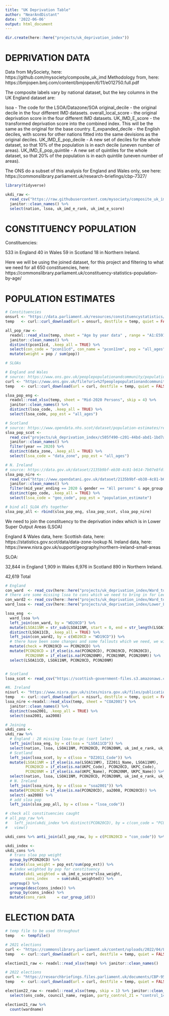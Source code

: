 ```yaml
---
title: "UK Deprivation Table"
author: "NearAndDistant"
date: '2022-06-06'
output: html_document
---
```


```r
dir.create(here::here("projects/uk_deprivation_index"))
```

# DEPRIVATION DATA

Data from MySociety, here: https://github.com/mysociety/composite_uk_imd
Methodology from, here: https://bmjopen.bmj.com/content/bmjopen/6/11/e012750.full.pdf

The composite labels vary by national dataset, but the key columns in the UK England dataset are:

lsoa                  - The code for the LSOA/Datazone/SOA
original_decile       - the original decile in the four different IMD datasets.
overall_local_score   - the original deprivation score in the four different IMD datasets.
UK_IMD_E_score        - the transformed deprivation score into the combined index. This will be the same as the original for the base country.
E_expanded_decile     - the English deciles, with scores for other nations fitted into the same devisions as the original deciles.
UK_IMD_E_pop_decile   - A new set of deciles for the whole dataset, so that 10% of the population is in each decile (uneven number of areas).
UK_IMD_E_pop_quintile - A new set of quintiles for the whole dataset, so that 20% of the population is in each quintile (uneven number of areas).

The ONS do a subset of this analysis for England and Wales only, see here:
https://commonslibrary.parliament.uk/research-briefings/cbp-7327/

```r

library(tidyverse)

ukdi_raw <- 
  read_csv("https://raw.githubusercontent.com/mysociety/composite_uk_imd/master/uk_index/UK_IMD_E.csv") %>% 
  janitor::clean_names() %>%
  select(nation, lsoa, uk_imd_e_rank, uk_imd_e_score)

```


# CONSTITUENCY POPULATION

Constituencies:

533 in England
40  in Wales
59  in Scotland
18  in Northern Ireland.

Here we will be using the joined dataset, for this project and filtering to what we need for all 650 constituencies, here:
https://commonslibrary.parliament.uk/constituency-statistics-population-by-age/

# POPULATION ESTIMATES

```r

# Constituencies
onsurl <- "https://data.parliament.uk/resources/constituencystatistics/PowerBIData/Demography/Population.xlsx"
temp   <- curl::curl_download(url = onsurl, destfile = temp, quiet = FALSE, mode = "wb")

all_pop_raw <- 
  readxl::read_xlsx(temp, sheet = "Age by year data" , range = "A1:E59151") %>% 
  janitor::clean_names() %>%
  distinct(pcon11cd, .keep_all = TRUE) %>%
  select(con_code = "pcon11cd", con_name = "pcon11nm", pop = "all_ages") %>%
  mutate(weight = pop / sum(pop))

```

```r

# SLOAs

# England and Wales
# source: https://www.ons.gov.uk/peoplepopulationandcommunity/populationandmigration/populationestimates/datasets/lowersuperoutputareamidyearpopulationestimatesnationalstatistics
curl <- "https://www.ons.gov.uk/file?uri=%2fpeoplepopulationandcommunity%2fpopulationandmigration%2fpopulationestimates%2fdatasets%2flowersuperoutputareamidyearpopulationestimates%2fmid2020sape23dt2/sape23dt2mid2020lsoasyoaestimatesunformatted.xlsx"
temp   <- curl::curl_download(url = curl, destfile = temp, quiet = FALSE, mode = "wb")

sloa_pop_eng <- 
  readxl::read_xlsx(temp, sheet = "Mid-2020 Persons", skip = 4) %>% 
  janitor::clean_names() %>%
  distinct(lsoa_code, .keep_all = TRUE) %>%
  select(lsoa_code, pop_est = "all_ages")

# Scotland
# source: https://www.opendata.nhs.scot/dataset/population-estimates/resource/c505f490-c201-44bd-abd1-1bd7a64285ee?inner_span=True
sloa_pop_scot <- 
  read_csv("projects/uk_deprivation_index/c505f490-c201-44bd-abd1-1bd7a64285ee.csv") %>%
  janitor::clean_names() %>%
  filter(year == 2020) %>%
  distinct(data_zone, .keep_all = TRUE) %>%
  select(lsoa_code = "data_zone", pop_est = "all_ages")

# N. Ireland
# source: https://data.gov.uk/dataset/2135b9bf-eb38-4c81-b614-7b07e8fdfc82/population-estimates-for-super-output-areas-soas-and-former-electoral-wards-northern-ireland/datafile/fc3f91dd-a0c7-488a-9996-bd057a7cfffe/preview
sloa_pop_nire <-
  read_csv("https://www.opendatani.gov.uk/dataset/2135b9bf-eb38-4c81-b614-7b07e8fdfc82/resource/fc3f91dd-a0c7-488a-9996-bd057a7cfffe/download/super-output-areas-soas-by-gender-and-broad-age-bands-mid-2001-to-mid-2020.csv") %>%
  janitor::clean_names() %>%
  filter(mid_year_ending == 2020 & gender == "All persons" & age_group == "All ages") %>%
  distinct(geo_code, .keep_all = TRUE) %>%
  select(lsoa_code = "geo_code", pop_est = "population_estimate")

```

```r

# bind all SLOA dfs together
sloa_pop_all <- rbind(sloa_pop_eng, sloa_pop_scot, sloa_pop_nire)

```


We need to join the constituency to the deprivation index which is in Lower Super Output Areas (LSOA)

England & Wales data, here: 
Scottish data, here: https://statistics.gov.scot/data/data-zone-lookup
N. Ireland data, here: https://www.nisra.gov.uk/support/geography/northern-ireland-small-areas

SLOA:

32,844  in England
 1,909  in Wales
 6,976  in Scotland
   890  in Northern Ireland.
   
42,619  Total

```r

# England
con_ward  <- read_csv(here::here("projects/uk_deprivation_index/Ward_to_Westminster_Parliamentary_Constituency_to_Local_Authority_District_to_Upper_Tier_Local_Authority__December_2020__Lookup_in_the_United_Kingdom_V2.csv"))
# there are some missing lsoa to cons which we need to bring in for Leeds (only) from the last year (2019)
con_ward2 <- read_csv(here::here("projects/uk_deprivation_index/Ward_to_Westminster_Parliamentary_Constituency_to_Local_Authority_District_(December_2019)_Lookup_in_the_United_Kingdom.csv"))
ward_lsoa <- read_csv(here::here("projects/uk_deprivation_index/Lower_Layer_Super_Output_Area__2011__to_Ward__2020__Lookup_in_England_and_Wales.csv"))

lsoa_eng  <- 
  ward_lsoa %>% 
  left_join(con_ward, by = "WD20CD") %>% 
  mutate(LSOA11NM = str_sub(LSOA11NM, start = 0, end = str_length(LSOA11NM)-4)) %>%
  distinct(LSOA11CD, .keep_all = TRUE) %>%
  left_join(con_ward2, by = c(WD20CD = "WD19CD")) %>%
  # there have been some changes and some fallouts which we need, we will keep the latest changes and add fallouts
  mutate(check = PCON19CD == PCON20CD) %>%
  mutate(PCON20CD = if_else(is.na(PCON20CD), PCON19CD, PCON20CD), 
         PCON20NM = if_else(is.na(PCON20NM), PCON19NM, PCON20NM)) %>% 
  select(LSOA11CD, LSOA11NM, PCON20CD, PCON20NM)


# Scotland
lsoa_scot <- read_csv("https://scottish-government-files.s3.amazonaws.com/13360f3a-ca68-4f3e-8b7f-caffed8712eb/DataZone2011lookup_2022-05-31.csv")

#N. Ireland
nisurl <- "https://www.nisra.gov.uk/sites/nisra.gov.uk/files/publications/Look-up%20Tables_0.xlsx"
temp   <- curl::curl_download(url = nisurl, destfile = temp, quiet = FALSE, mode = "wb")
lsoa_nire <-readxl::read_xlsx(temp, sheet = "COA2001") %>% 
  janitor::clean_names() %>%
  distinct(soa2001, .keep_all = TRUE) %>%
  select(soa2001, aa2008)

```

```r
# Joining
ukdi_cons <- 
ukdi_raw %>% 
  # England : 28 missing lsoa-to-pc (sort later)
  left_join(lsoa_eng, by = c(lsoa = "LSOA11CD")) %>%
  select(nation, lsoa, LSOA11NM, PCON20CD, PCON20NM, uk_imd_e_rank, uk_imd_e_score) %>%
  # Scotland
  left_join(lsoa_scot, by = c(lsoa = "DZ2011_Code")) %>%
  mutate(LSOA11NM = if_else(is.na(LSOA11NM), IZ2011_Name, LSOA11NM),
         PCON20CD = if_else(is.na(UKPC_Code), PCON20CD, UKPC_Code),
         PCON20NM = if_else(is.na(UKPC_Name), PCON20NM, UKPC_Name)) %>%
  select(nation, lsoa, LSOA11NM, PCON20CD, PCON20NM, uk_imd_e_rank, uk_imd_e_score) %>%
  # N. Ireland
  left_join(lsoa_nire, by = c(lsoa = "soa2001")) %>%
  mutate(PCON20CD = if_else(is.na(PCON20CD), aa2008, PCON20CD)) %>%
  select(-aa2008) %>%
  # add sloa pop
  left_join(sloa_pop_all, by = c(lsoa = "lsoa_code"))

```

```r

# check all constituencies caught
# all_pop_raw %>%
#   left_join(ukdi_index %>% distinct(PCON20CD), by = c(con_code = "PCON20CD")) %>%
#   view()

ukdi_cons %>% anti_join(all_pop_raw, by = c(PCON20CD = "con_code")) %>% view()


```

```r

ukdi_index <- 
ukdi_cons %>%
  # trans sloa pop weight
  group_by(PCON20CD) %>%
  mutate(sloa_weight = pop_est/sum(pop_est)) %>%
  # index weighted by pop for constituency
  mutate(ukdi_weighted = uk_imd_e_score*sloa_weight,
         cons_index    = sum(ukdi_weighted)) %>%
  ungroup() %>%
  arrange(desc(cons_index)) %>%
  group_by(cons_index) %>%
  mutate(cons_rank     = cur_group_id())

```

# ELECTION DATA

```r

# temp file to be used throughout
temp   <- tempfile()

# 2021 elections
curl <- "https://commonslibrary.parliament.uk/content/uploads/2022/04/LEH-2021-datafile.xlsx"
temp   <- curl::curl_download(url = curl, destfile = temp, quiet = FALSE, mode = "wb")

election21_raw <- readxl::read_xlsx(temp) %>% janitor::clean_names()

# 2022 elections
curl <- "https://researchbriefings.files.parliament.uk/documents/CBP-9545/CBP9545-detailed-results-for-download.xlsx"
temp   <- curl::curl_download(url = curl, destfile = temp, quiet = FALSE, mode = "wb")

election22_raw <- readxl::read_xlsx(temp, skip = 1) %>% janitor::clean_names() %>%
  select(ons_code, council_name, region, party_control_21 = "control_14", party_control_22 = "control_22")

```

```r

election21_raw %>% 
  count(wardname)

```

